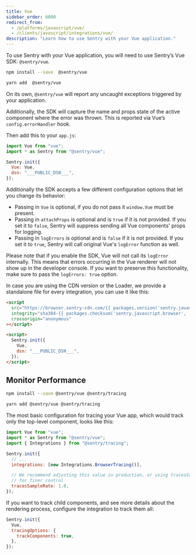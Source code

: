 ```yaml
---
title: Vue
sidebar_order: 6000
redirect_from:
  - /platforms/javascript/vue/
  - /clients/javascript/integrations/vue/
description: "Learn how to use Sentry with your Vue application."
---
```


To use Sentry with your Vue application, you will need to use Sentry’s Vue SDK: `@sentry/vue`.

```bash {tabTitle:npm}
npm install --save  @sentry/vue
```

```bash {tabTitle:Yarn}
yarn add  @sentry/vue
```

On its own, `@sentry/vue` will report any uncaught exceptions triggered by your application.

Additionally, the SDK will capture the name and props state of the active component where the error was thrown. This is reported via Vue’s `config.errorHandler` hook.

Then add this to your `app.js`:

```javascript
import Vue from "vue";
import * as Sentry from "@sentry/vue";

Sentry.init({
  Vue: Vue,
  dsn: "___PUBLIC_DSN___",
});
```

Additionally the SDK accepts a few different configuration options that let you change its behavior:

- Passing in `Vue` is optional, if you do not pass it `window.Vue` must be present.
- Passing in `attachProps` is optional and is `true` if it is not provided. If you set it to `false`, Sentry will suppress sending all Vue components' props for logging.
- Passing in `logErrors` is optional and is `false` if it is not provided. If you set it to `true`, Sentry will call original Vue's `logError` function as well.

<Alert level="warning" title="Vue Error Handling">

Please note that if you enable the SDK, Vue will not call its `logError` internally. This means that errors occurring in the Vue renderer will not show up in the developer console.
If you want to preserve this functionality, make sure to pass the `logErrors: true` option.

</Alert>

In case you are using the CDN version or the Loader, we provide a standalone file for every integration, you can use it
like this:

```html
<script
  src="https://browser.sentry-cdn.com/{{ packages.version('sentry.javascript.browser') }}/vue.min.js"
  integrity="sha384-{{ packages.checksum('sentry.javascript.browser', 'vue.min.js', 'sha384-base64') }}"
  crossorigin="anonymous"
></script>

<script>
  Sentry.init({
    Vue,
    dsn: "___PUBLIC_DSN___",
  });
</script>
```

## Monitor Performance

```bash {tabTitle:npm}
npm install --save @sentry/vue @sentry/tracing
```

```bash {tabTitle:Yarn}
yarn add @sentry/vue @sentry/tracing
```

The most basic configuration for tracing your Vue app, which would track only the top-level component, looks like this:

```js
import Vue from "vue";
import * as Sentry from "@sentry/vue";
import { Integrations } from "@sentry/tracing";

Sentry.init({
  // ...
  integrations: [new Integrations.BrowserTracing()],

  // We recommend adjusting this value in production, or using tracesSampler
  // for finer control
  tracesSampleRate: 1.0,
});
```

If you want to track child components, and see more details about the rendering process, configure the integration to track them all:

```js
Sentry.init({
  Vue,
  tracingOptions: {
    trackComponents: true,
  },
});
```
